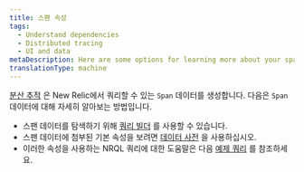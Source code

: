 ```yaml
---
title: 스팬 속성
tags:
  - Understand dependencies
  - Distributed tracing
  - UI and data
metaDescription: Here are some options for learning more about your spans in distributed tracing.
translationType: machine
---
```


[분산 추적](/docs/introduction-distributed-tracing) 은 New Relic에서 쿼리할 수 있는 `Span` 데이터를 생성합니다. 다음은 `Span` 데이터에 대해 자세히 알아보는 방법입니다.

* 스팬 데이터를 탐색하기 위해 [쿼리 빌더](/docs/chart-builder/use-chart-builder/get-started/introduction-chart-builder) 를 사용할 수 있습니다.
* 스팬 데이터에 첨부된 기본 속성을 보려면 [데이터 사전](/attribute-dictionary/?event=Span) 을 사용하십시오.
* 이러한 속성을 사용하는 NRQL 쿼리에 대한 도움말은 다음 [예제 쿼리](/docs/apm/distributed-tracing/ui-data/example-insights-queries-distributed-trace-data) 를 참조하세요.